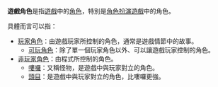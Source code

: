 '''遊戲角色'''是指[[遊戲|遊戲]]中的[[角色|角色]]，特別是[[角色扮演遊戲|角色扮演遊戲]]中的角色。

具體而言可以指：

*[[玩家角色|玩家角色]]：由遊戲玩家所控制的角色，通常是遊戲情節中的故事。
**[[可玩角色|可玩角色]]：除了單一個玩家角色以外、可以讓遊戲玩家控制的角色。
*[[非玩家角色|非玩家角色]]：由程式所控制的角色。
**[[嘍囉|嘍囉]]：又稱怪物，是遊戲中與玩家對立的角色。
**[[頭目|頭目]]：是遊戲中與玩家對立的角色，比嘍囉更強。

{{disambig|cat=四字消歧義}}